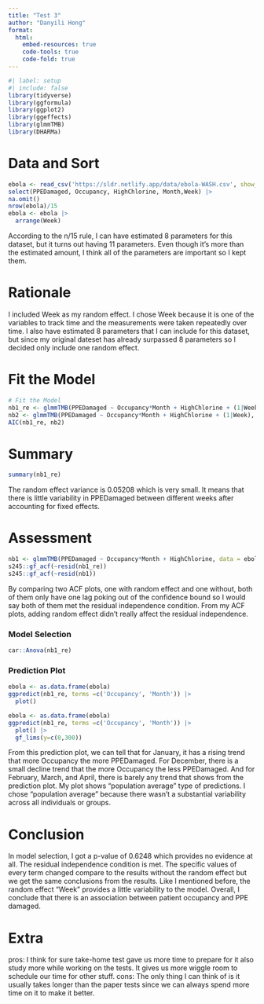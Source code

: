 ```yaml
---
title: "Test 3"
author: "Danyili Hong"
format:
  html:
    embed-resources: true
    code-tools: true
    code-fold: true
---
```


```r
#| label: setup
#| include: false
library(tidyverse)
library(ggformula)
library(ggplot2)
library(ggeffects)
library(glmmTMB)
library(DHARMa)
```


# Data and Sort

```r
ebola <- read_csv('https://sldr.netlify.app/data/ebola-WASH.csv', show_col_types = FALSE) |>
select(PPEDamaged, Occupancy, HighChlorine, Month,Week) |> 
na.omit()
nrow(ebola)/15
ebola <- ebola |>
  arrange(Week)
```
According to the n/15 rule, I can have estimated 8 parameters for this dataset, but it turns out having 11 parameters. Even though it's more than the estimated amount, I think all of the parameters are important so I kept them. 

# Rationale
I included Week as my random effect. I chose Week because it is one of the variables to track time and the measurements were taken repeatedly over time. I also have estimated 8 parameters that I can include for this dataset, but since my original dateset has already surpassed 8 parameters so I decided only include one random effect. 


# Fit the Model

```r
# Fit the Model
nb1_re <- glmmTMB(PPEDamaged ~ Occupancy*Month + HighChlorine + (1|Week), data = ebola, family = nbinom1(link = 'log'))
nb2 <- glmmTMB(PPEDamaged ~ Occupancy*Month + HighChlorine + (1|Week), data = ebola, family = nbinom2(link = 'log'))
AIC(nb1_re, nb2)
```

# Summary
```r
summary(nb1_re)
```

The random effect variance is 0.05208 which is very small. It means that there is little variability in PPEDamaged between different weeks after accounting for fixed effects. 


# Assessment

```r
nb1 <- glmmTMB(PPEDamaged ~ Occupancy*Month + HighChlorine, data = ebola, family = nbinom1(link = 'log'))
s245::gf_acf(~resid(nb1_re))
s245::gf_acf(~resid(nb1))
```
By comparing two ACF plots, one with random effect and one without, both of them only have one lag poking out of the confidence bound so I would say both of them met the residual independence condition. From my ACF plots, adding random effect didn't really affect the residual independence. 


### Model Selection

```r
car::Anova(nb1_re)
```

### Prediction Plot

```r
ebola <- as.data.frame(ebola)
ggpredict(nb1_re, terms =c('Occupancy', 'Month')) |>
  plot()
```

```r
ebola <- as.data.frame(ebola)
ggpredict(nb1_re, terms =c('Occupancy', 'Month')) |>
  plot() |>
  gf_lims(y=c(0,300))
```

From this prediction plot, we can tell that for January, it has a rising trend that more Occupancy the more PPEDamaged. For December, there is a small decline trend that the more Occupancy the less PPEDamaged. And for February, March, and April, there is barely any trend that shows from the prediction plot. My plot shows "population average" type of predictions. I chose "population average" because there wasn't a substantial variability across all individuals or groups. 

# Conclusion

In model selection, I got a p-value of 0.6248 which provides no evidence at all. The residual independence condition is met. The specific values of every term changed compare to the results without the random effect but we get the same conclusions from the results. Like I mentioned before, the random effect "Week" provides a little variability to the model. Overall, I conclude that there is an association between patient occupancy and PPE damaged.

# Extra 
pros: I think for sure take-home test gave us more time to prepare for it also study more while working on the tests. It gives us more wiggle room to schedule our time for other stuff. 
cons: The only thing I can think of is it usually takes longer than the paper tests since we can always spend more time on it to make it better.


